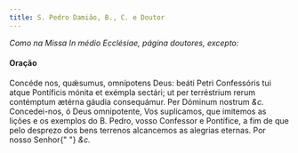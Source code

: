 ```yaml
---
title: S. Pedro Damião, B., C. e Doutor
---
```


<em>Como na Missa In médio Ecclésiae, página doutores, excepto:</em>

#### Oração

<div class="grid grid-cols-2 gap-5">
  <span class="text-justify">
    Concéde nos, quǽsumus, omnípotens Deus: beáti Petri Confessóris tui atque
    Pontíficis mónita et exémpla sectári; ut per terréstrium rerum contémptum
    ætérna gáudia consequámur. Per Dóminum nostrum <em>&c.</em>
  </span>
  <span class="text-justify">
    Concedei-nos, ó Deus omnipotente, Vos suplicamos, que imitemos as lições e
    os exemplos do B. Pedro, vosso Confessor e Pontífice, a fim de que pelo
    desprezo dos bens terrenos alcancemos as alegrias eternas. Por nosso Senhor{" "}
    <em>&c.</em>
  </span>
</div>
